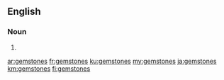 ==English==

===Noun===
{{head|en|plural}}

# {{plural of|gemstone|lang=en}}

[[ar:gemstones]]
[[fr:gemstones]]
[[ku:gemstones]]
[[my:gemstones]]
[[ja:gemstones]]
[[km:gemstones]]
[[fi:gemstones]]